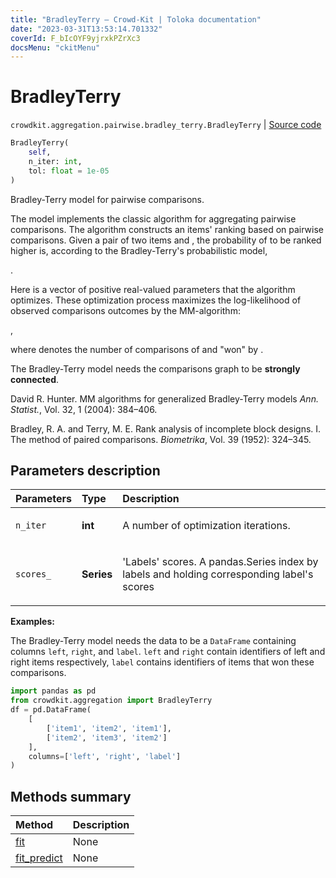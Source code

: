 ```yaml
---
title: "BradleyTerry — Crowd-Kit | Toloka documentation"
date: "2023-03-31T13:53:14.701332"
coverId: F_bIcOYF9yjrxkPZrXc3
docsMenu: "ckitMenu"
---
```


# BradleyTerry

`crowdkit.aggregation.pairwise.bradley_terry.BradleyTerry` | [Source code](https://github.com/Toloka/crowd-kit/blob/v1.2.1/crowdkit/aggregation/pairwise/bradley_terry.py#L15)

```python
BradleyTerry(
    self,
    n_iter: int,
    tol: float = 1e-05
)
```

Bradley-Terry model for pairwise comparisons.

The model implements the classic algorithm for aggregating pairwise comparisons.
The algorithm constructs an items' ranking based on pairwise comparisons. Given
a pair of two items <Formula withoutContainer={true} content="$i$"/> and <Formula withoutContainer={true} content="$j$"/>, the probability of <Formula withoutContainer={true} content="$i$"/> to be ranked higher is,
according to the Bradley-Terry's probabilistic model,

<Formula withoutContainer={true} content="$P(i > j) = \frac{p_i}{p_i + p_j}$"/>.

Here <Formula withoutContainer={true} content="$\boldsymbol{p}$"/> is a vector of positive real-valued parameters that the algorithm optimizes. These
optimization process maximizes the log-likelihood of observed comparisons outcomes by the MM-algorithm:

<Formula withoutContainer={true} content="$L(\boldsymbol{p}) = \sum_{i=1}^n\sum_{j=1}^n[w_{ij}\ln p_i - w_{ij}\ln (p_i + p_j)]$"/>,

where <Formula withoutContainer={true} content="$w_{ij}$"/> denotes the number of comparisons of <Formula withoutContainer={true} content="$i$"/> and <Formula withoutContainer={true} content="$j$"/> "won" by <Formula withoutContainer={true} content="$i$"/>.

<Note mode="note" title="Note">

The Bradley-Terry model needs the comparisons graph to be **strongly connected**.

</Note>

David R. Hunter.
MM algorithms for generalized Bradley-Terry models
*Ann. Statist.*, Vol. 32, 1 (2004): 384–406.

Bradley, R. A. and Terry, M. E.
Rank analysis of incomplete block designs. I. The method of paired comparisons.
*Biometrika*, Vol. 39 (1952): 324–345.

## Parameters description

| Parameters | Type | Description |
| :----------| :----| :-----------|
`n_iter`|**int**|<p>A number of optimization iterations.</p>
`scores_`|**Series**|<p>'Labels' scores. A pandas.Series index by labels and holding corresponding label's scores</p>

**Examples:**

The Bradley-Terry model needs the data to be a `DataFrame` containing columns
`left`, `right`, and `label`. `left` and `right` contain identifiers of left and
right items respectively, `label` contains identifiers of items that won these
comparisons.

```python
import pandas as pd
from crowdkit.aggregation import BradleyTerry
df = pd.DataFrame(
    [
        ['item1', 'item2', 'item1'],
        ['item2', 'item3', 'item2']
    ],
    columns=['left', 'right', 'label']
)
```

## Methods summary

| Method | Description |
| :------| :-----------|
[fit](/docs/crowd-kit/reference/crowdkit.aggregation.pairwise.bradley_terry.BradleyTerry.fit)| None
[fit_predict](/docs/crowd-kit/reference/crowdkit.aggregation.pairwise.bradley_terry.BradleyTerry.fit_predict)| None